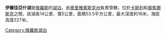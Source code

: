 '''伊爾佳亞什湖'''是[[俄羅斯|俄羅斯]]的[[湖泊|湖泊]]，由[[車里雅賓斯克州|車里雅賓斯克州]]負責管轄，位於[[卡斯利_(車里雅賓斯克州)|卡斯利]]和[[奧焦爾斯克_(車里雅賓斯克州)|奧焦爾斯克]]之間，該湖長14公里、寬5公里，面積53.5平方公里，最大深度約16米，海拔高度227米。

{{Russia-geo-stub}}
[[Category:俄羅斯湖泊|Category:俄羅斯湖泊]]